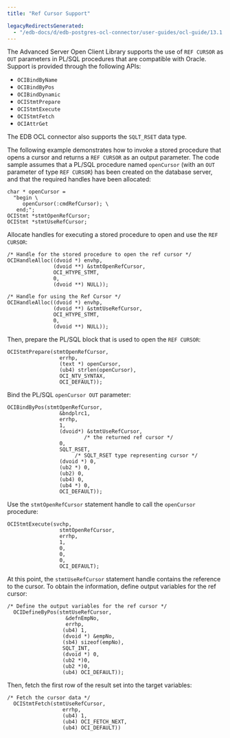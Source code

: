 ```yaml
---
title: "Ref Cursor Support"

legacyRedirectsGenerated:
  - "/edb-docs/d/edb-postgres-ocl-connector/user-guides/ocl-guide/13.1.4.2/ref_cursor_support.html"
---
```


<div id="ref_cursor_support" class="registered_link"></div>

The Advanced Server Open Client Library supports the use of `REF CURSOR` as `OUT` parameters in PL/SQL procedures that are compatible with Oracle. Support is provided through the following APIs:

-   `OCIBindByName`
-   `OCIBindByPos`
-   `OCIBindDynamic`
-   `OCIStmtPrepare`
-   `OCIStmtExecute`
-   `OCIStmtFetch`
-   `OCIAttrGet`

The EDB OCL connector also supports the `SQLT_RSET` data type.

The following example demonstrates how to invoke a stored procedure that opens a cursor and returns a `REF CURSOR` as an output parameter. The code sample assumes that a PL/SQL procedure named `openCursor` (with an `OUT` parameter of type `REF CURSOR`) has been created on the database server, and that the required handles have been allocated:

```text
char * openCursor =
  "begin \
     openCursor(:cmdRefCursor); \
   end;";
OCIStmt *stmtOpenRefCursor;
OCIStmt *stmtUseRefCursor;
```

Allocate handles for executing a stored procedure to open and use the `REF CURSOR`:

```text
/* Handle for the stored procedure to open the ref cursor */
OCIHandleAlloc((dvoid *) envhp,
               (dvoid **) &stmtOpenRefCursor,
               OCI_HTYPE_STMT,
               0,
               (dvoid **) NULL));
```

```text
/* Handle for using the Ref Cursor */
OCIHandleAlloc((dvoid *) envhp,
               (dvoid **) &stmtUseRefCursor,
               OCI_HTYPE_STMT,
               0,
               (dvoid **) NULL));
```

Then, prepare the PL/SQL block that is used to open the `REF CURSOR`:

```text
OCIStmtPrepare(stmtOpenRefCursor,
                 errhp,
                 (text *) openCursor,
                 (ub4) strlen(openCursor),
                 OCI_NTV_SYNTAX,
                 OCI_DEFAULT));
```

Bind the PL/SQL `openCursor OUT` parameter:

```text
OCIBindByPos(stmtOpenRefCursor,
                 &bndplrc1,
                 errhp,
                 1,
                 (dvoid*) &stmtUseRefCursor,
                         /* the returned ref cursor */
                 0,
                 SQLT_RSET,
                      /* SQLT_RSET type representing cursor */
                 (dvoid *) 0,
                 (ub2 *) 0,
                 (ub2) 0,
                 (ub4) 0,
                 (ub4 *) 0,
                 OCI_DEFAULT));
```

Use the `stmtOpenRefCursor` statement handle to call the `openCursor` procedure:

```text
OCIStmtExecute(svchp,
                 stmtOpenRefCursor,
                 errhp,
                 1,
                 0,
                 0,
                 0,
                 OCI_DEFAULT);
```

At this point, the `stmtUseRefCursor` statement handle contains the reference to the cursor. To obtain the information, define output variables for the ref cursor:

```text
/* Define the output variables for the ref cursor */
  OCIDefineByPos(stmtUseRefCursor,
                   &defnEmpNo,
                   errhp,
                  (ub4) 1,
                  (dvoid *) &empNo,
                  (sb4) sizeof(empNo),
                  SQLT_INT,
                  (dvoid *) 0,
                  (ub2 *)0,
                  (ub2 *)0,
                  (ub4) OCI_DEFAULT));
```

Then, fetch the first row of the result set into the target variables:

```text
/* Fetch the cursor data */
  OCIStmtFetch(stmtUseRefCursor,
                  errhp,
                  (ub4) 1,
                  (ub4) OCI_FETCH_NEXT,
                  (ub4) OCI_DEFAULT))
```
